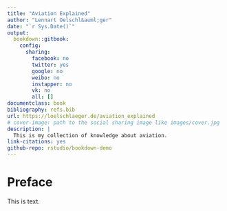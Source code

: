 ```yaml
--- 
title: "Aviation Explained"
author: "Lennart Oelschl&auml;ger"
date: "`r Sys.Date()`"
output: 
  bookdown::gitbook:
    config:
      sharing: 
        facebook: no
        twitter: yes
        google: no
        weibo: no
        instapper: no
        vk: no
        all: []
documentclass: book
bibliography: refs.bib
url: https://loelschlaeger.de/aviation_explained
# cover-image: path to the social sharing image like images/cover.jpg
description: |
  This is my collection of knowledge about aviation.
link-citations: yes
github-repo: rstudio/bookdown-demo
---
```


# Preface

This is text.
